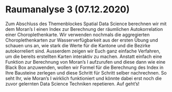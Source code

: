 # Raumanalyse 3 (07.12.2020)

Zum Abschluss des Themenblockes Spatial Data Science berechnen wir mit dem Moran’s I einen Index zur Berechnung der räumlichen Autokorrelation einer Choroplethenkarte. Wir verwenden nochmals die aggregierten Choroplethenkarten zur Wasserverfügbarkeit aus der ersten Übung und schauen uns an, wie stark die Werte für die Kantone und die Bezirke autokorreliert sind. Ausserdem zeigen wir Euch ganz einfache Verfahren, um die bereits erstellten Karten interaktiv zu machen. Anstatt einfach eine Funktion zur Berechnung von Moran’s I aufzurufen und diese dann wie eine Black Box anzuwenden, wollen wir Formel für die Berechnung des Index in Ihre Bausteine zerlegen und diese Schritt für Schritt selber nachrechnen. So seht Ihr, wie  Moran’s I wirklich funktioniert und könnte dabei erst noch die zuvor gelernten Data Science Techniken repetieren. Auf geht’s!